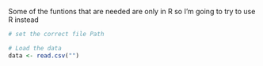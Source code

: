Some of the funtions that are needed are only in R so I'm going to try to use R instead 


```r
# set the correct file Path

# Load the data
data <- read.csv("") 


```